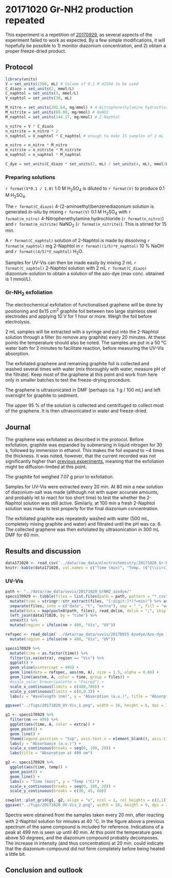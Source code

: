 # 20171020 Gr-NH2 production repeated {#j20171020}

This experiment is a repetition of [20170929](#j20170929), as several aspects of the experiment failed to work as expected. By a few simple modifications, it will hopefully be possible to 1) monitor diazonium concentration, and 2) obtain a proper freeze-dried product. 

## Protocol
```r
library(units)
V = set_units(1500, mL) # Volume of 0.1 M H2SO4 to be used
C_diazo = set_units(2, mmol/L)
C_naphtol = set_units(3, mmol/L)
V_naphtol = set_units(30, mL)

M_nitro = set_units(202.64, mg/mmol) # 4-Nitrophenethylamine hydrochloride
M_nitrite = set_units(69.00, mg/mmol) # NaNO2
M_naphtol = set_units(144.17, mg/mmol) # 2-Naphtol

n_nitro = V * C_diazo
n_nitrite = n_nitro * 2
n_naphtol = V_naphtol * C_naphtol # enough to make 15 samples of 2 mL

m_nitro = n_nitro * M_nitro
m_nitrite = n_nitrite * M_nitrite
m_naphtol = n_naphtol * M_naphtol

C_dye = set_units(C_diazo * set_units(2, mL) / set_units(4, mL), mmol/L)
```

### Preparing solutions
`r format(V*0.1 / 1.0)` 1.0 M H~2~SO~4~ is diluted to `r format(V)` to produce 0.1 M H~2~SO~4~. 

The `r format(C_diazo)` 4-(2-aminoethyl)benzenediazonium solution is generated *in-situ* by mixing `r format(V)` 0.1 M H~2~SO~4~ with `r format(m_nitro)` 4-Nitrophenethylamine hydrochloride (`r format(n_nitro)`) and `r format(m_nitrite)` NaNO~2~ (`r format(n_nitrite)`). This is stirred for 15 min.

A `r format(C_naphtol)` solution of 2-Naphtol is made by dissolving `r format(m_naphtol)` mg 2-Naphtol in `r format((1/5)*V_naphtol)` 10 % NaOH and `r format((4/5)*V_naphtol)` H~2~O.

Samples for UV-Vis can then be made easily by mixing 2 mL `r format(C_naphtol)` 2-Naphtol solution with 2 mL `r format(C_diazo)` diazonium-solution to obtain a solution of the azo-dye (max conc. obtained is 1 mmol/L).

### Gr-NH~2~ exfoliation
The electrochemical exfoliation of functionalised graphene will be done by positioning and 8x15 cm^2^ graphite foil between two large stainless steel electrodes and applying 10 V for 1 hour or more. Weigh the foil before electrolysis.

2 mL samples will be extracted with a syringe and put into the 2-Naphtol solution through a filter (to remove any graphite) every 20 minutes. At these points the temperature should also be noted. The samples are put in a 50 °C water bath for 2 minutes to facilitate reaction, before measuring the UV-Vis absorption.

The exfoliated graphene and remaining graphite foil is collected and washed several times with water  (mix thoroughly with water, measure pH of the filtrate). Keep most of the graphene at this point and work from here only in smaller batches to test the freeze-drying procedure.

The graphene is ultrasonicated in DMF (perhaps ca. 1 g / 100 mL) and left overnight for graphite to sediment. 

The upper 95 % of the solution is collected and centrifuged to collect most of the graphene. It is then ultrasonicated in water and freeze-dried.

## Journal
The graphene was exfoliated as described in the protocol. Before exfoliation, graphite was expanded by submersing in liquid nitrogen for 30 s, followed by immersion in ethanol. This makes the foil expand to ~4 times the thickness. It was noted, however, that the current recorded was not significantly higher than [previous experiments](#j20170929), meaning that the exfoliation might be diffusion-limited at this point. 

The graphite foil weighed 7.07 g prior to exfoliation. 

Samples for UV-Vis were extracted every 20 min. At 80 min a new solution of diazonium-salt was made (although not with super accurate amounts, and probably let to react for too short time) to test the whether the 2-Naphtol solution was still active. Similarly, at 100 min a fresh 2-Naphtol solution was made to test properly for the final diazonium concentration. 

The exfoliated graphite was repeatedly washed with water (500 mL, completely mixing graphite and water) and filtrated until the pH was ca. 6. The collected graphene was then exfoliated by ultrasonication in 300 mL DMF for 60 min. 

## Results and discussion
```r
data171020 <- read_csv('../data/raw_data/electrochemistry/20171020_Gr-NH2_exfoliation.csv')
knitr::kable(data171020, col.names = c("Time (min)", "Temp. ($^{\\circ}$C)", "Voltage (V)", "Current (A)"))
```

### UV-Vis

```r
path <- "../data/raw_data/uvvis/20171020_GrNH2_azodye/"
specs170929 <- tibble(files = list.files(path = path, pattern = "*.csv")) %>% 
  mutate(time = stringr::str_extract(files, "[:digit:]*(?=min)") %>% as.numeric()) %>% 
  separate(files, into = c("date", "t", "extra"), sep = "_", fill = "warn", remove = FALSE) %>% 
  mutate(data = map(paste0(path, files), read_delim, delim = ";", skip = 1)) %>% 
  left_join(data171020, by = "time") %>% 
  unnest() %>% 
  mutate(region = ifelse(nm > 400, "Vis", "UV")) 

refspec <- read_delim('../data/raw_data/uvvis/20170915 Azodye/Azo-dye 1-0.csv', delim = ";", skip = 1) %>% 
  mutate(region = ifelse(nm > 400, "Vis", "UV")) 

specs170929 %>% 
  mutate(time = as.factor(time)) %>% 
  filter(is.na(extra), region == "Vis") %>% 
  ggplot() + 
  geom_vline(xintercept = 499) +
  geom_line(data = refspec, aes(nm, A), size = 1.5, alpha = 0.66) +
  geom_line(aes(nm, A, color = time, group = files)) +
  #scale_color_brewer(palette = "Paired") +
  scale_x_continuous(limits = c(400,700)) +
  scale_y_continuous(limits = c(0,0.3)) +
  labs(x = "Wavelength (nm)", y = "Absorption (a.u.)", title = "Absorption spectra for azo-dyes obtained throughout the exfoliation", subtitle = "The shaded grey line is the spectrum obtained on 20170914 as reference")

ggsave("../figs/20171020_UV-Vis_1.png", width = 16, height = 6, dpi = 300, units = "cm")
```


```r
g1 <- specs170929 %>% 
  filter(nm == 499) %>% 
  ggplot(aes(time, A, color = extra)) +
  geom_point() + 
  geom_line() +
  theme(legend.position = "top", axis.text.x = element_blank(), axis.title.x = element_blank(), axis.ticks.x = element_blank()) +
  labs(y = "Absorbance (a.u.)") +
  scale_x_continuous(breaks = seq(0, 100, 20)) +
  labs(title = "Absorption at 499 nm")

g2 <- specs170929 %>% 
  ggplot(aes(time, temp)) +
  geom_point() +
  geom_line() +
  labs(x = "Time (min)", y = "Temp (°C)") +
  scale_x_continuous(breaks = seq(0, 100, 20)) +
  scale_y_continuous(breaks = c(30, 45, 60)) 

cowplot::plot_grid(g1, g2, align = "v", ncol = 1, rel_heights = c(2,1))
ggsave("../figs/20171020_UV-Vis_2.png", width = 16, height = 9, dpi = 300, units = "cm")
```

Spectra were obtained from the samples taken every 20 min, after reacting with 2-Naphtol solution for minutes at 40 $^{\circ}$C. In the figure above a previous spectrum of the same compound is included for reference. Indications of a peak at 499 nm is seen up until 40 min. At this point the temperature goes above 50 degrees, and the diazonium compound probably decomposes.  The increase in intensity (and thus concentration) at 20 min. could indicate that the diazonium-compound did not form completely before being heated a little bit. 

## Conclusion and outlook
